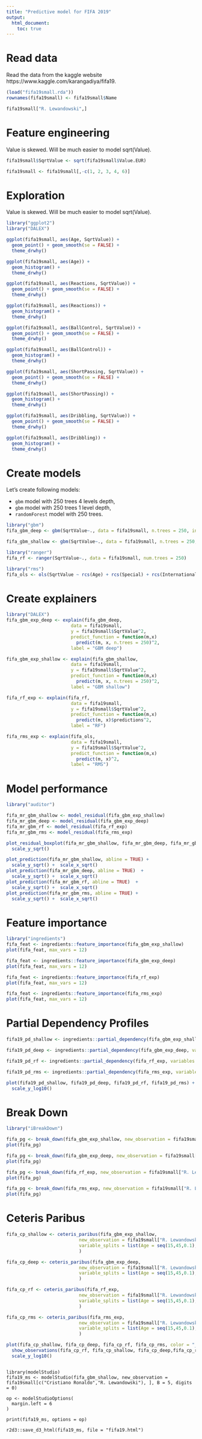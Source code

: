 ```yaml
---
title: "Predictive model for FIFA 2019"
output: 
  html_document:
    toc: true
---
```


# Read data

Read the data from the kaggle website https://www.kaggle.com/karangadiya/fifa19.

```r
(load("fifa19small.rda"))
rownames(fifa19small) <- fifa19small$Name

fifa19small["R. Lewandowski",]
```


# Feature engineering

Value is skewed. Will be much easier to model sqrt(Value).

```r
fifa19small$SqrtValue <- sqrt(fifa19small$Value.EUR)

fifa19small <- fifa19small[,-c(1, 2, 3, 4, 6)]
```

# Exploration

Value is skewed. Will be much easier to model sqrt(Value).

```r
library("ggplot2")
library("DALEX")

ggplot(fifa19small, aes(Age, SqrtValue)) +
  geom_point() + geom_smooth(se = FALSE) +
  theme_drwhy()

ggplot(fifa19small, aes(Age)) +
  geom_histogram() +
  theme_drwhy()

ggplot(fifa19small, aes(Reactions, SqrtValue)) +
  geom_point() + geom_smooth(se = FALSE) +
  theme_drwhy()

ggplot(fifa19small, aes(Reactions)) +
  geom_histogram() +
  theme_drwhy()

ggplot(fifa19small, aes(BallControl, SqrtValue)) +
  geom_point() + geom_smooth(se = FALSE) +
  theme_drwhy()

ggplot(fifa19small, aes(BallControl)) +
  geom_histogram() +
  theme_drwhy()

ggplot(fifa19small, aes(ShortPassing, SqrtValue)) +
  geom_point() + geom_smooth(se = FALSE) +
  theme_drwhy()

ggplot(fifa19small, aes(ShortPassing)) +
  geom_histogram() +
  theme_drwhy()

ggplot(fifa19small, aes(Dribbling, SqrtValue)) +
  geom_point() + geom_smooth(se = FALSE) +
  theme_drwhy()

ggplot(fifa19small, aes(Dribbling)) +
  geom_histogram() +
  theme_drwhy()

```

# Create models

Let's create following models:

- `gbm` model with 250 trees 4 levels depth,
- `gbm` model with 250 trees 1 level depth,
- `randomForest` model with 250 trees.

```r
library("gbm")
fifa_gbm_deep <- gbm(SqrtValue~., data = fifa19small, n.trees = 250, interaction.depth = 4)

fifa_gbm_shallow <- gbm(SqrtValue~., data = fifa19small, n.trees = 250, interaction.depth = 1)

library("ranger")
fifa_rf <- ranger(SqrtValue~., data = fifa19small, num.trees = 250)

library("rms")
fifa_ols <- ols(SqrtValue ~ rcs(Age) + rcs(Special) + rcs(International.Reputation) + rcs(Skill.Moves) + rcs(Crossing) + rcs(Finishing) + rcs(HeadingAccuracy) + rcs(ShortPassing) + rcs(Volleys) + rcs(Dribbling) + rcs(Curve) + rcs(FKAccuracy) + rcs(LongPassing) + rcs(BallControl) + rcs(Acceleration) + rcs(SprintSpeed) + rcs(Agility) + rcs(Reactions) + rcs(Balance) + rcs(ShotPower) + rcs(Jumping) + rcs(Stamina) + rcs(Strength) + rcs(LongShots) + rcs(Aggression) + rcs(Interceptions) + rcs(Positioning) + rcs(Vision) + rcs(Penalties) + rcs(Composure) + rcs(Marking) + rcs(StandingTackle) + rcs(SlidingTackle) + rcs(GKDiving) + rcs(GKHandling) + rcs(GKKicking) + rcs(GKPositioning) + rcs(GKReflexes), data = fifa19small)
```

# Create explainers

```r
library("DALEX")
fifa_gbm_exp_deep <- explain(fifa_gbm_deep, 
                        data = fifa19small, 
                        y = fifa19small$SqrtValue^2, 
                        predict_function = function(m,x) 
                          predict(m, x, n.trees = 250)^2,
                        label = "GBM deep")

fifa_gbm_exp_shallow <- explain(fifa_gbm_shallow, 
                        data = fifa19small, 
                        y = fifa19small$SqrtValue^2, 
                        predict_function = function(m,x) 
                          predict(m, x, n.trees = 250)^2,
                        label = "GBM shallow")

fifa_rf_exp <- explain(fifa_rf, 
                        data = fifa19small, 
                        y = fifa19small$SqrtValue^2, 
                        predict_function = function(m,x) 
                          predict(m, x)$predictions^2,
                        label = "RF")

fifa_rms_exp <- explain(fifa_ols, 
                        data = fifa19small, 
                        y = fifa19small$SqrtValue^2, 
                        predict_function = function(m,x) 
                          predict(m, x)^2,
                        label = "RMS")
```

# Model performance

```r
library("auditor")

fifa_mr_gbm_shallow <- model_residual(fifa_gbm_exp_shallow)
fifa_mr_gbm_deep <- model_residual(fifa_gbm_exp_deep)
fifa_mr_gbm_rf <- model_residual(fifa_rf_exp)
fifa_mr_gbm_rms <- model_residual(fifa_rms_exp)

plot_residual_boxplot(fifa_mr_gbm_shallow, fifa_mr_gbm_deep, fifa_mr_gbm_rf, fifa_mr_gbm_rms) +
  scale_y_sqrt()

plot_prediction(fifa_mr_gbm_shallow, abline = TRUE) +
  scale_y_sqrt() +  scale_x_sqrt()
plot_prediction(fifa_mr_gbm_deep, abline = TRUE)  +
  scale_y_sqrt() +  scale_x_sqrt()
plot_prediction(fifa_mr_gbm_rf, abline = TRUE)  +
  scale_y_sqrt() +  scale_x_sqrt()
plot_prediction(fifa_mr_gbm_rms, abline = TRUE) +
  scale_y_sqrt() +  scale_x_sqrt()

```

# Feature importance

```r
library("ingredients")
fifa_feat <- ingredients::feature_importance(fifa_gbm_exp_shallow)
plot(fifa_feat, max_vars = 12)

fifa_feat <- ingredients::feature_importance(fifa_gbm_exp_deep)
plot(fifa_feat, max_vars = 12)

fifa_feat <- ingredients::feature_importance(fifa_rf_exp)
plot(fifa_feat, max_vars = 12)

fifa_feat <- ingredients::feature_importance(fifa_rms_exp)
plot(fifa_feat, max_vars = 12)
```

# Partial Dependency Profiles

```r
fifa19_pd_shallow <- ingredients::partial_dependency(fifa_gbm_exp_shallow, variables = c("Age", "Reactions","BallControl", "Dribbling"))

fifa19_pd_deep <- ingredients::partial_dependency(fifa_gbm_exp_deep, variables = c("Age", "Reactions","BallControl", "Dribbling"))

fifa19_pd_rf <- ingredients::partial_dependency(fifa_rf_exp, variables = c("Age", "Reactions","BallControl", "Dribbling"))

fifa19_pd_rms <- ingredients::partial_dependency(fifa_rms_exp, variables = c("Age", "Reactions","BallControl", "Dribbling"))

plot(fifa19_pd_shallow, fifa19_pd_deep, fifa19_pd_rf, fifa19_pd_rms) +
  scale_y_log10()
```

# Break Down

```r
library("iBreakDown")

fifa_pg <- break_down(fifa_gbm_exp_shallow, new_observation = fifa19small["R. Lewandowski",])
plot(fifa_pg)

fifa_pg <- break_down(fifa_gbm_exp_deep, new_observation = fifa19small["R. Lewandowski",])
plot(fifa_pg)

fifa_pg <- break_down(fifa_rf_exp, new_observation = fifa19small["R. Lewandowski",])
plot(fifa_pg)

fifa_pg <- break_down(fifa_rms_exp, new_observation = fifa19small["R. Lewandowski",])
plot(fifa_pg)

```

# Ceteris Paribus

```r
fifa_cp_shallow <- ceteris_paribus(fifa_gbm_exp_shallow,
                           new_observation = fifa19small["R. Lewandowski",], variables = c("Age", "Reactions","BallControl", "Dribbling"),
                           variable_splits = list(Age = seq(15,45,0.1), Reactions = seq(20,100,0.1), BallControl = seq(20,100,0.1), Dribbling = seq(20,100,0.1))
                           )

fifa_cp_deep <- ceteris_paribus(fifa_gbm_exp_deep,
                           new_observation = fifa19small["R. Lewandowski",], variables = c("Age", "Reactions","BallControl", "Dribbling"),
                           variable_splits = list(Age = seq(15,45,0.1), Reactions = seq(20,100,0.1), BallControl = seq(20,100,0.1), Dribbling = seq(20,100,0.1))
                           )

fifa_cp_rf <- ceteris_paribus(fifa_rf_exp,
                           new_observation = fifa19small["R. Lewandowski",], variables = c("Age", "Reactions","BallControl", "Dribbling"),
                           variable_splits = list(Age = seq(15,45,0.1), Reactions = seq(20,100,0.1), BallControl = seq(20,100,0.1), Dribbling = seq(20,100,0.1))
                           )

fifa_cp_rms <- ceteris_paribus(fifa_rms_exp,
                           new_observation = fifa19small["R. Lewandowski",], variables = c("Age", "Reactions","BallControl", "Dribbling"),
                           variable_splits = list(Age = seq(15,45,0.1), Reactions = seq(20,100,0.1), BallControl = seq(20,100,0.1), Dribbling = seq(20,100,0.1))
                           )

plot(fifa_cp_shallow, fifa_cp_deep, fifa_cp_rf, fifa_cp_rms, color = "_label_") + 
  show_observations(fifa_cp_rf, fifa_cp_shallow, fifa_cp_deep,fifa_cp_rms, variables = c("Age", "Reactions","BallControl", "Dribbling")) + 
  scale_y_log10()

```

```

library(modelStudio)
fifa19_ms <- modelStudio(fifa_gbm_shallow, new_observation = fifa19small[c("Cristiano Ronaldo","R. Lewandowski"), ], B = 5, digits = 0)

op <- modelStudioOptions(
  margin.left = 6
)

print(fifa19_ms, options = op)

r2d3::save_d3_html(fifa19_ms, file = "fifa19.html")

```

